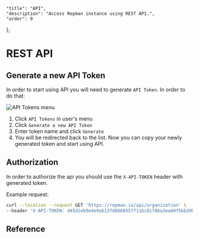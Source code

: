     "title": "API",
    "description": "Access Repman instance using REST API.",
    "order": 9
};

# REST API

## Generate a new API Token

In order to start using API you will need to generate `API Token`. In order to do that:

![API Tokens menu](/docs/static/articles/user-profile/menu.png)

1. Click `API Tokens` in user's menu
1. Click `Generate a new API Token`
1. Enter token name and click `Generate`
1. You will be redirected back to the list. Now you can copy your newly generated token and start using API.

## Authorization

In order to authorize the api you should use the `X-API-TOKEN` header with generated token.

Example request:

```bash
curl --location --request GET 'https://repman.io/api/organization' \
--header 'X-API-TOKEN: d45d1eb9e4e9ab13fd8668557711bc81786a3ea60f5bb209581acf14ec036743'
```

## Reference
